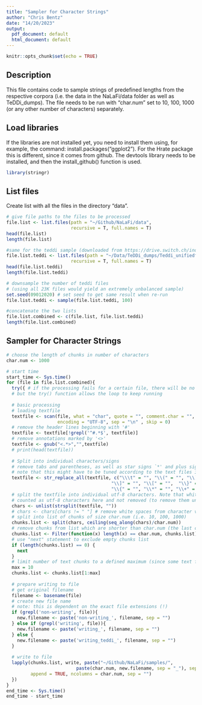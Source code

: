 ```yaml
---
title: "Sampler for Character Strings"
author: "Chris Bentz"
date: "14/20/2023"
output:
  pdf_document: default
  html_document: default
---
```


```r
knitr::opts_chunk$set(echo = TRUE)
```

## Description
This file contains code to sample strings of predefined lengths from the respective corpora (i.e. the data in the NaLaFi/data folder as well as TeDDi_dumps).
The file needs to be run with "char.num" set to 10, 100, 1000 (or any other number of characters) separately.

## Load libraries
If the libraries are not installed yet, you need to install them using, for example, the command: install.packages("ggplot2"). For the Hrate package this is different, since it comes from github. The devtools library needs to be installed, and then the install_github() function is used.
```r
library(stringr)
```

## List files
Create list with all the files in the directory "data". 
```r
# give file paths to the files to be processed
file.list <- list.files(path = "~/Github/NaLaFi/data", 
                        recursive = T, full.names = T)
head(file.list)
length(file.list)

#same for the teddi sample (downloaded from https://drive.switch.ch/index.php/s/MJv7xFkzqlzFn0y)
file.list.teddi <- list.files(path = "~/Data/TeDDi_dumps/Teddi_unifiedformat", 
                        recursive = T, full.names = T)
head(file.list.teddi)
length(file.list.teddi)

# downsample the number of teddi files 
# (using all 23K files would yield an extremely unbalanced sample)
set.seed(09012020) # set seed to get same result when re-run
file.list.teddi <- sample(file.list.teddi, 100)

#concatenate the two lists
file.list.combined <- c(file.list, file.list.teddi)
length(file.list.combined)
```

## Sampler for Character Strings
```r
# choose the length of chunks in number of characters
char.num <- 1000

# start time
start_time <- Sys.time()
for (file in file.list.combined){
  try({ # if the processing fails for a certain file, there will be no output for this file,
  # but the try() function allows the loop to keep running  
  
  # basic processing
  # loading textfile
  textfile <- scan(file, what = "char", quote = "", comment.char = "", 
                   encoding = "UTF-8", sep = "\n" , skip = 0) 
  # remove the header lines beginning with '#'
  textfile <- textfile[!grepl('^#.*$', textfile)]
  # remove annotations marked by '<>'
  textfile <- gsub("<.*>","",textfile) 
  # print(head(textfile))
  
  # Split into individual characters/signs 
  # remove tabs and parentheses, as well as star signs `*' and plus signs `+´
  # note that this might have to be tuned according to the text files included
  textfile <- str_replace_all(textfile, c("\\\t" = "", "\\(" = "", "\\)" = "", 
                                       "\\]" = "", "\\[" = "",  "\\}" = "", 
                                       "\\{" = "", "\\*" = "", "\\+" = ""))
  # split the textfile into individual utf-8 characters. Note that white spaces are
  # counted as utf-8 characters here and not removed (to remove them uncomment line below).
  chars <- unlist(strsplit(textfile, ""))
  # chars <- chars[chars != " "] # remove white spaces from character vector
  # split into list of chunks of size char.num (i.e. 10, 100, 1000)
  chunks.list <- split(chars, ceiling(seq_along(chars)/char.num))
  # remove chunks from list which are shorter than char.num (the last chunk likely is)
  chunks.list <- Filter(function(x) length(x) == char.num, chunks.list)
  # use "next" statement to exclude empty chunks list
  if (length(chunks.list) == 0) {
    next
  }
  # limit number of text chunks to a defined maximum (since some text files are much larger than others)
  max = 10
  chunks.list <- chunks.list[1:max]
  
  # prepare writing to file
  # get original filename
  filename <- basename(file)
  # create new file name 
  # note: this is dependent on the exact file extensions (!)
  if (grepl('non-writing', file)){
    new.filename <- paste('non-writing_', filename, sep = "")
  } else if (grepl('writing', file)){
    new.filename <- paste('writing_', filename, sep = "")
  } else {
    new.filename <- paste('writing_teddi_', filename, sep = "")
  }
  
  # write to file
  lapply(chunks.list, write, paste("~/Github/NaLaFi/samples/", 
                          paste(char.num, new.filename, sep = "_"), sep = ""), 
         append = TRUE, ncolumns = char.num, sep = "")
  })
}
end_time <- Sys.time()
end_time - start_time
```
